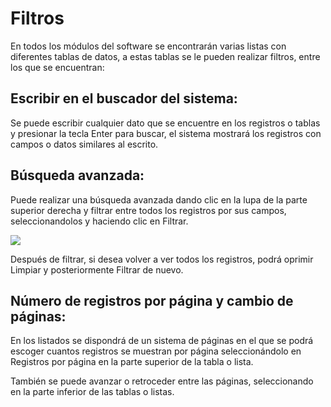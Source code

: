 # Filtros

En todos los módulos del software se encontrarán varias listas con diferentes tablas de datos, a estas tablas se le pueden realizar filtros, entre los que se encuentran:

## Escribir en el buscador del sistema:
Se puede escribir cualquier dato que se encuentre en los registros o tablas y presionar la tecla Enter para buscar, el sistema mostrará los registros con campos o datos similares al escrito.

## Búsqueda avanzada:
 Puede realizar una búsqueda avanzada dando clic en la lupa de la parte superior derecha y filtrar entre todos los registros por sus campos, seleccionandolos y haciendo clic en Filtrar.

<img src="/Selfdeclarations/advanced_search.png"/>

Después de filtrar, si desea volver a ver todos los registros, podrá oprimir Limpiar y posteriormente Filtrar de nuevo.

## Número de registros por página y cambio de páginas:
 En los listados se dispondrá de un sistema de páginas en el que se podrá escoger cuantos registros se muestran por página seleccionándolo en Registros por página en la parte superior de la tabla o lista.

También se puede avanzar o retroceder entre las páginas, seleccionando en la parte inferior de las tablas o listas.
